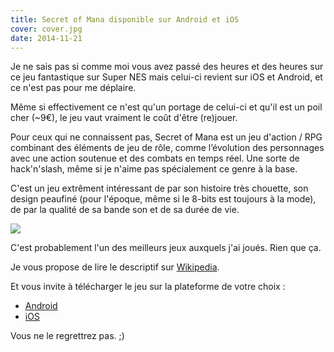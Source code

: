 ```yaml
---
title: Secret of Mana disponible sur Android et iOS
cover: cover.jpg
date: 2014-11-21
---
```


Je ne sais pas si comme moi vous avez passé des heures et des heures sur ce jeu fantastique sur Super NES mais celui-ci revient sur iOS et Android, et ce n'est pas pour me déplaire.

Même si effectivement ce n'est qu'un portage de celui-ci et qu'il est un poil cher (~9€), le jeu vaut vraiment le coût d'être (re)jouer.

Pour ceux qui ne connaissent pas, Secret of Mana est un jeu d'action / RPG combinant des éléments de jeu de rôle, comme l’évolution des personnages avec une action soutenue et des combats en temps réel. Une sorte de hack'n'slash, même si je n'aime pas spécialement ce genre à la base.

C'est un jeu extrêment intéressant de par son histoire très chouette, son design peaufiné (pour l'époque, même si le 8-bits est toujours à la mode), de par la qualité de sa bande son et de sa durée de vie.

![](preview.jpg)

C'est probablement l'un des meilleurs jeux auxquels j'ai joués. Rien que ça.

Je vous propose de lire le descriptif sur [Wikipedia](http://fr.wikipedia.org/wiki/Secret_of_Mana).

Et vous invite à télécharger le jeu sur la plateforme de votre choix :

- [Android](https://play.google.com/store/apps/details?id=com.square_enix.secret&hl=en)
- [iOS](https://itunes.apple.com/en/app/secret-of-mana/id407949800?mt=8)

Vous ne le regrettrez pas. ;)
